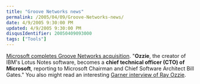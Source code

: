 ```yaml
---
title: "Groove Networks news"
permalink: /2005/04/09/Groove-Networks-news/
date: 4/9/2005 9:30:00 PM
updated: 4/9/2005 9:30:00 PM
disqusIdentifier: 20050409093000
tags: ["Tools"]
---
```

[Microsoft completes Groove Networks acquisition](http://www.microsoft.com/presspass/features/2005/mar05/03-10GrooveQA.asp). "**Ozzie**, the creator of IBM's Lotus Notes software, becomes a **chief technical officer (CTO) of Microsoft**, reporting to Microsoft Chairman and Chief Software Architect Bill Gates." You also might read an interesting [Garner interview of Ray Ozzie](http://www.gartner.com/research/fellows/asset_115813_1176.jsp).
